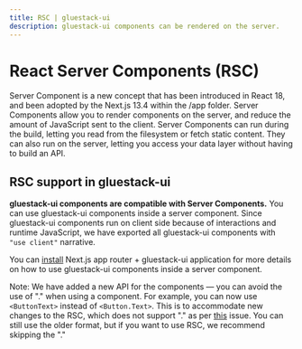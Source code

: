 ```yaml
---
title: RSC | gluestack-ui
description: gluestack-ui components can be rendered on the server.
---
```



<Meta title="ui/Configuration/React Server Components" />

# React Server Components (RSC)

Server Component is a new concept that has been introduced in React 18, and been adopted by the Next.js 13.4 within the /app folder. Server Components allow you to render components on the server, and reduce the amount of JavaScript sent to the client. Server Components can run during the build, letting you read from the filesystem or fetch static content. They can also run on the server, letting you access your data layer without having to build an API.

## RSC support in gluestack-ui

**gluestack-ui components are compatible with Server Components.** You can use gluestack-ui components inside a server component.
Since gluestack-ui components run on client side because of interactions and runtime JavaScript, we have exported all gluestack-ui components with `"use client"` narrative.

You can [install](/docs/guides/install-nextjs) Next.js app router + gluestack-ui application for more details on how to use gluestack-ui components inside a server component.

Note: We have added a new API for the components — you can avoid the use of "." when using a component. For example, you can now use `<ButtonText>` instead of `<Button.Text>`. This is to accommodate new changes to the RSC, which does not support "." as per [this](https://github.com/vercel/next.js/issues/51593) issue. You can still use the older format, but if you want to use RSC, we recommend skipping the "."
